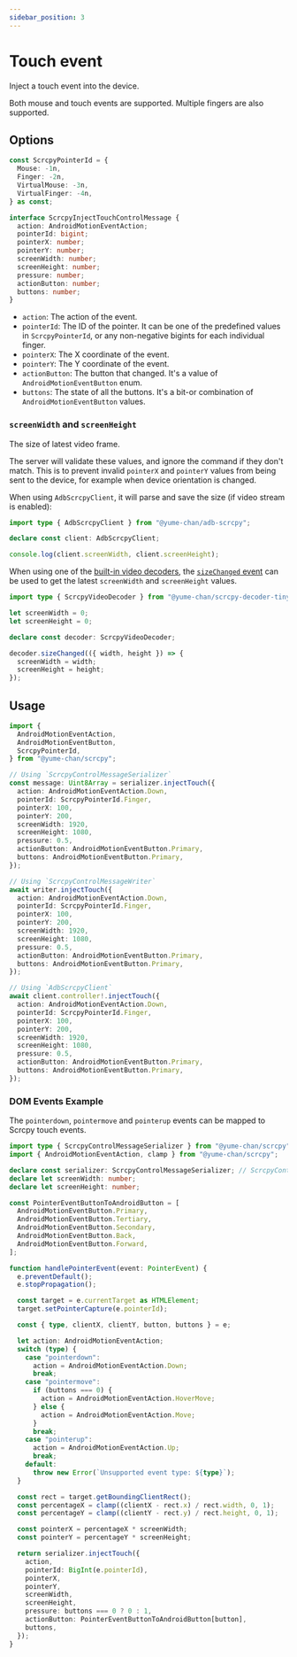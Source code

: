 ```yaml
---
sidebar_position: 3
---
```


# Touch event

Inject a touch event into the device.

Both mouse and touch events are supported. Multiple fingers are also supported.

## Options

```ts
const ScrcpyPointerId = {
  Mouse: -1n,
  Finger: -2n,
  VirtualMouse: -3n,
  VirtualFinger: -4n,
} as const;

interface ScrcpyInjectTouchControlMessage {
  action: AndroidMotionEventAction;
  pointerId: bigint;
  pointerX: number;
  pointerY: number;
  screenWidth: number;
  screenHeight: number;
  pressure: number;
  actionButton: number;
  buttons: number;
}
```

- `action`: The action of the event.
- `pointerId`: The ID of the pointer. It can be one of the predefined values in `ScrcpyPointerId`, or any non-negative bigints for each individual finger.
- `pointerX`: The X coordinate of the event.
- `pointerY`: The Y coordinate of the event.
- `actionButton`: The button that changed. It's a value of `AndroidMotionEventButton` enum.
- `buttons`: The state of all the buttons. It's a bit-or combination of `AndroidMotionEventButton` values.

### `screenWidth` and `screenHeight`

The size of latest video frame.

The server will validate these values, and ignore the command if they don't match. This is to prevent invalid `pointerX` and `pointerY` values from being sent to the device, for example when device orientation is changed.

When using `AdbScrcpyClient`, it will parse and save the size (if video stream is enabled):

```ts transpile
import type { AdbScrcpyClient } from "@yume-chan/adb-scrcpy";

declare const client: AdbScrcpyClient;

console.log(client.screenWidth, client.screenHeight);
```

When using one of the [built-in video decoders](../video/index.mdx#decode-and-render-video), the [`sizeChanged` event](../video/tiny-h264.mdx#handle-size-changes) can be used to get the latest `screenWidth` and `screenHeight` values.

```ts transpile
import type { ScrcpyVideoDecoder } from "@yume-chan/scrcpy-decoder-tinyh264";

let screenWidth = 0;
let screenHeight = 0;

declare const decoder: ScrcpyVideoDecoder;

decoder.sizeChanged(({ width, height }) => {
  screenWidth = width;
  screenHeight = height;
});
```

## Usage

```ts transpile
import {
  AndroidMotionEventAction,
  AndroidMotionEventButton,
  ScrcpyPointerId,
} from "@yume-chan/scrcpy";

// Using `ScrcpyControlMessageSerializer`
const message: Uint8Array = serializer.injectTouch({
  action: AndroidMotionEventAction.Down,
  pointerId: ScrcpyPointerId.Finger,
  pointerX: 100,
  pointerY: 200,
  screenWidth: 1920,
  screenHeight: 1080,
  pressure: 0.5,
  actionButton: AndroidMotionEventButton.Primary,
  buttons: AndroidMotionEventButton.Primary,
});

// Using `ScrcpyControlMessageWriter`
await writer.injectTouch({
  action: AndroidMotionEventAction.Down,
  pointerId: ScrcpyPointerId.Finger,
  pointerX: 100,
  pointerY: 200,
  screenWidth: 1920,
  screenHeight: 1080,
  pressure: 0.5,
  actionButton: AndroidMotionEventButton.Primary,
  buttons: AndroidMotionEventButton.Primary,
});

// Using `AdbScrcpyClient`
await client.controller!.injectTouch({
  action: AndroidMotionEventAction.Down,
  pointerId: ScrcpyPointerId.Finger,
  pointerX: 100,
  pointerY: 200,
  screenWidth: 1920,
  screenHeight: 1080,
  pressure: 0.5,
  actionButton: AndroidMotionEventButton.Primary,
  buttons: AndroidMotionEventButton.Primary,
});
```

### DOM Events Example

The `pointerdown`, `pointermove` and `pointerup` events can be mapped to Scrcpy touch events.

```ts transpile
import type { ScrcpyControlMessageSerializer } from "@yume-chan/scrcpy";
import { AndroidMotionEventAction, clamp } from "@yume-chan/scrcpy";

declare const serializer: ScrcpyControlMessageSerializer; // ScrcpyControlMessageWriter` and `AdbScrcpyClient` can also be used
declare let screenWidth: number;
declare let screenHeight: number;

const PointerEventButtonToAndroidButton = [
  AndroidMotionEventButton.Primary,
  AndroidMotionEventButton.Tertiary,
  AndroidMotionEventButton.Secondary,
  AndroidMotionEventButton.Back,
  AndroidMotionEventButton.Forward,
];

function handlePointerEvent(event: PointerEvent) {
  e.preventDefault();
  e.stopPropagation();

  const target = e.currentTarget as HTMLElement;
  target.setPointerCapture(e.pointerId);

  const { type, clientX, clientY, button, buttons } = e;

  let action: AndroidMotionEventAction;
  switch (type) {
    case "pointerdown":
      action = AndroidMotionEventAction.Down;
      break;
    case "pointermove":
      if (buttons === 0) {
        action = AndroidMotionEventAction.HoverMove;
      } else {
        action = AndroidMotionEventAction.Move;
      }
      break;
    case "pointerup":
      action = AndroidMotionEventAction.Up;
      break;
    default:
      throw new Error(`Unsupported event type: ${type}`);
  }

  const rect = target.getBoundingClientRect();
  const percentageX = clamp((clientX - rect.x) / rect.width, 0, 1);
  const percentageY = clamp((clientY - rect.y) / rect.height, 0, 1);

  const pointerX = percentageX * screenWidth;
  const pointerY = percentageY * screenHeight;

  return serializer.injectTouch({
    action,
    pointerId: BigInt(e.pointerId),
    pointerX,
    pointerY,
    screenWidth,
    screenHeight,
    pressure: buttons === 0 ? 0 : 1,
    actionButton: PointerEventButtonToAndroidButton[button],
    buttons,
  });
}
```
